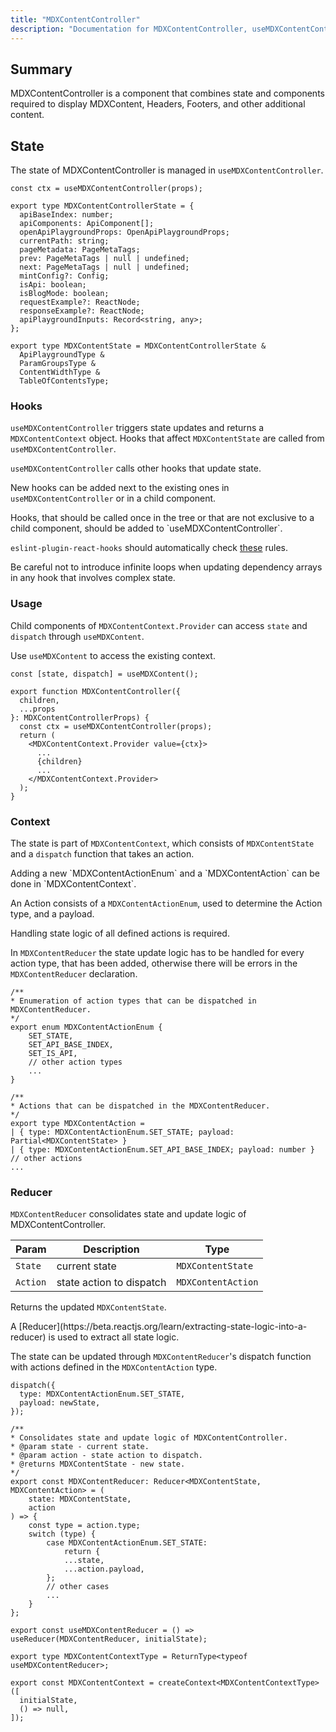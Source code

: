 ```yaml
---
title: "MDXContentController"
description: "Documentation for MDXContentController, useMDXContentController, MDXContentContext, useMDXContent and MDXContentReducer"
---
```


## Summary

MDXContentController is a component that combines state and components required to display MDXContent, Headers,
Footers, and other additional content.

## State

The state of MDXContentController is managed in `useMDXContentController`.

<CodeGroup>

```tsx MDXContentController
const ctx = useMDXContentController(props);
```

```tsx MDXContentControllerState
export type MDXContentControllerState = {
  apiBaseIndex: number;
  apiComponents: ApiComponent[];
  openApiPlaygroundProps: OpenApiPlaygroundProps;
  currentPath: string;
  pageMetadata: PageMetaTags;
  prev: PageMetaTags | null | undefined;
  next: PageMetaTags | null | undefined;
  mintConfig?: Config;
  isApi: boolean;
  isBlogMode: boolean;
  requestExample?: ReactNode;
  responseExample?: ReactNode;
  apiPlaygroundInputs: Record<string, any>;
};
```

```tsx MDXContentState
export type MDXContentState = MDXContentControllerState &
  ApiPlaygroundType &
  ParamGroupsType &
  ContentWidthType &
  TableOfContentsType;
```

</CodeGroup>

### Hooks

`useMDXContentController` triggers state updates and returns a `MDXContentContext` object.
Hooks that affect `MDXContentState` are called from `useMDXContentController`.

<Info>`useMDXContentController` calls other hooks that update state.</Info>

New hooks can be added next to the existing ones in `useMDXContentController` or in a child component.

<Tip>
  Hooks, that should be called once in the tree or that are not exclusive to a
  child component, should be added to `useMDXContentController`.
</Tip>

`eslint-plugin-react-hooks` should automatically check [these](https://reactjs.org/docs/hooks-rules.html) rules.

<Warning>
  Be careful not to introduce infinite loops when updating dependency arrays in
  any hook that involves complex state.
</Warning>

### Usage

Child components of `MDXContentContext.Provider` can access `state` and `dispatch` through `useMDXContent`.

<Tip>Use `useMDXContent` to access the existing context.</Tip>

<CodeGroup>

```tsx useMDXContent
const [state, dispatch] = useMDXContent();
```

```tsx MDXContentController
export function MDXContentController({
  children,
  ...props
}: MDXContentControllerProps) {
  const ctx = useMDXContentController(props);
  return (
    <MDXContentContext.Provider value={ctx}>
      ...
      {children}
      ...
    </MDXContentContext.Provider>
  );
}
```

</CodeGroup>

### Context

The state is part of `MDXContentContext`,
which consists of `MDXContentState` and a `dispatch` function that takes an action.

<Tip>
  Adding a new `MDXContentActionEnum` and a `MDXContentAction` can be done in
  `MDXContentContext`.
</Tip>

An Action consists of a `MDXContentActionEnum`, used to determine the Action type, and a payload.

<Info>Handling state logic of all defined actions is required.</Info>

In `MDXContentReducer` the state update logic has to be handled for every action type,
that has been added, otherwise there will be errors in the `MDXContentReducer` declaration.

<CodeGroup>

```tsx MDXContentActionEnum
/**
* Enumeration of action types that can be dispatched in MDXContentReducer.
*/
export enum MDXContentActionEnum {
    SET_STATE,
    SET_API_BASE_INDEX,
    SET_IS_API,
    // other action types
    ...
}
```

```tsx MDXContentAction
/**
* Actions that can be dispatched in the MDXContentReducer.
*/
export type MDXContentAction =
| { type: MDXContentActionEnum.SET_STATE; payload: Partial<MDXContentState> }
| { type: MDXContentActionEnum.SET_API_BASE_INDEX; payload: number }
// other actions
...
```

</CodeGroup>

### Reducer

`MDXContentReducer` consolidates state and update logic of MDXContentController.

| Param    | Description              | Type               |
| -------- | ------------------------ | ------------------ |
| `State`  | current state            | `MDXContentState`  |
| `Action` | state action to dispatch | `MDXContentAction` |

Returns the updated `MDXContentState`.

<Info>
  A
  [Reducer](https://beta.reactjs.org/learn/extracting-state-logic-into-a-reducer)
  is used to extract all state logic.
</Info>

The state can be updated through `MDXContentReducer`'s dispatch function with actions defined in the `MDXContentAction` type.

<CodeGroup>

```tsx dispatch
dispatch({
  type: MDXContentActionEnum.SET_STATE,
  payload: newState,
});
```

```tsx MDXContentReducer
/**
* Consolidates state and update logic of MDXContentController.
* @param state - current state.
* @param action - state action to dispatch.
* @returns MDXContentState - new state.
*/
export const MDXContentReducer: Reducer<MDXContentState, MDXContentAction> = (
    state: MDXContentState,
    action
) => {
    const type = action.type;
    switch (type) {
        case MDXContentActionEnum.SET_STATE:
            return {
            ...state,
            ...action.payload,
        };
        // other cases
        ...
    }
};

export const useMDXContentReducer = () => useReducer(MDXContentReducer, initialState);
```

```tsx MDXContentContext
export type MDXContentContextType = ReturnType<typeof useMDXContentReducer>;

export const MDXContentContext = createContext<MDXContentContextType>([
  initialState,
  () => null,
]);
```

</CodeGroup>

